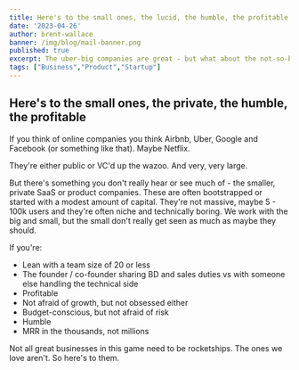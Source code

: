 ```yaml
---
title: Here's to the small ones, the lucid, the humble, the profitable.
date: '2023-04-26'
author: brent-wallace
banner: /img/blog/mail-banner.png
published: true
excerpt: The uber-big companies are great - but what about the not-so-big? 
tags: ["Business","Product","Startup"]
---
```

## Here's to the small ones, the private, the humble, the profitable

If you think of online companies you think Airbnb, Uber, Google and Facebook (or something like that). Maybe Netflix.

They're either public or VC'd up the wazoo. And very, very large.

But there's something you don't really hear or see much of - the smaller, private SaaS or product companies. These are often bootstrapped or started with a modest amount of capital. They're not massive, maybe 5 - 100k users and they're often niche and technically boring. We work with the big and small, but the small don't really get seen as much as maybe they should. 

If you're: 

- Lean with a team size of 20 or less
- The founder / co-founder sharing BD and sales duties vs with someone else handling the technical side
- Profitable
- Not afraid of growth, but not obsessed either
- Budget-conscious, but not afraid of risk
- Humble
- MRR in the thousands, not millions

Not all great businesses in this game need to be rocketships. The ones we love aren't. So here's to them. 
